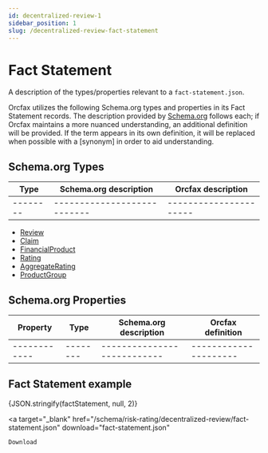 ```yaml
---
id: decentralized-review-1
sidebar_position: 1
slug: /decentralized-review-fact-statement
---
```



# Fact Statement

A description of the types/properties relevant to a `fact-statement.json`.

Orcfax utilizes the following Schema.org types and properties in its Fact
Statement records. The description provided by [Schema.org][schema-1] follows
each; if Orcfax maintains a more nuanced understanding, an additional definition
will be provided. If the term appears in its own definition, it will be replaced
when possible with a \[synonym\] in order to aid understanding.

[schema-1]: https://schema.org/

## Schema.org Types

| Type     | Schema.org description      | Orcfax description     |
| -------- | --------------------------- | ---------------------- |
| -------- | --------------------------- | ---------------------- |

-   [Review](https://schema.org/Review)
-   [Claim](https://schema.org/Claim)
-   [FinancialProduct](https://schema.org/FinancialProduct)
-   [Rating](https://schema.org/Rating)
-   [AggregateRating](https://schema.org/AggregateRating)
-   [ProductGroup](https://schema.org/ProductGroup)

## Schema.org Properties

| Property     | Type     | Schema.org description      | Orcfax definition     |
| ------------ | -------- | --------------------------- | --------------------- |
| ------------ | -------- | --------------------------- | --------------------- |

## Fact Statement example

<CodeBlock language="json">{JSON.stringify(factStatement, null, 2)}</CodeBlock>

<a
    target="_blank"
    href="/schema/risk-rating/decentralized-review/fact-statement.json"
    download="fact-statement.json"
>
    Download
</a>
